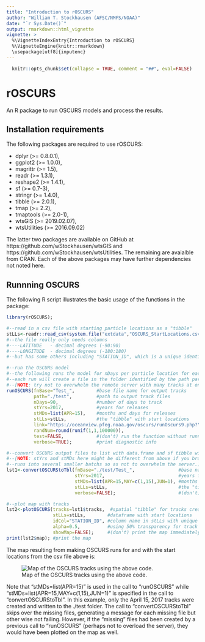 ```yaml
---
title: "Introduction to rOSCURS"
author: "William T. Stockhausen (AFSC/NMFS/NOAA)"
date: "`r Sys.Date()`"
output: rmarkdown::html_vignette
vignette: >
  %\VignetteIndexEntry{Introduction to rOSCURS}
  %\VignetteEngine{knitr::rmarkdown}
  \usepackage[utf8]{inputenc}
---
```


```r
  knitr::opts_chunk$set(collapse = TRUE, comment = "##", eval=FALSE)
```
# rOSCURS
An R package to run OSCURS models and process the results.

## Installation requirements

The following packages are required to use rOSCURS:

  * dplyr (>= 0.8.0.1),
  * ggplot2 (>= 1.0.0),
  * magrittr (>= 1.5),
  * readr (>= 1.3.1),
  * reshape2 (>= 1.4.1),
  * sf (>= 0.7-3),
  * stringr (>= 1.4.0),
  * tibble (>= 2.0.1),
  * tmap (>= 2.2),
  * tmaptools (>= 2.0-1),
  * wtsGIS (>= 2019.02.07),
  * wtsUtilities (>= 2016.09.02)
  
The latter two packages are available on GitHub at https://github.com/wStockhausen/wtsGIS and https://github.com/wStockhausen/wtsUtilities. The remaining are avaialble from CRAN. Each of the above packages may have further dependencies not noted here.

## Runnning OSCURS

The following R script illustrates the basic usage of the functions in the package:

```r
library(rOSCURS);

#--read in a csv file with starting particle locations as a "tibble"
stLLs<-readr::read_csv(system.file("extdata","OSCURS_StartLocations.csv", package="rOSCURS"));
#--the file really only needs columns 
#----LATITUDE   - decimal degrees (-90:90)
#----LONGITUDE  - decimal degrees (-180:180)
#--but has some others including "STATION_ID", which is a unique identifier for each location

#--run the OSCURS model
#--the following runs the model for nDays per particle location for each year x month/day release
#--each run will create a file in the folder identified by the path parameter
#--[NOTE: try not to overwhelm the remote server with many tracks at once]
runOSCURS(fnBase="Test_",        #base file name for output tracks
          path="./test",         #path to output track files
          nDays=90,              #number of days to track
          stYrs=2017,            #years for releases
          stMDs=list(APR=15),    #months and days for releases
          stLLs=stLLs,           #the "tibble" with start locations
          link="https://oceanview.pfeg.noaa.gov/oscurs/runOscurs9.php?", #default link to use
          randNum=round(runif(1,1,100000)),                              #random number to add for server-side file names to ensure uniqueness
          test=FALSE,            #(don't) run the function without running OSCURS (to see server commands)
          verbose=TRUE);         #print diagnostic info

#--convert OSCURS output files to list with data.frame and sf tibble with a WGS84 lat/lon coordinate reference system.
#--[NOTE: stYrs and stMDs here might be different from above if you broke a large batch of
#--runs into several smaller batchs so as not to overwhelm the server.]
lst1<-convertOSCURStoTbl(fnBase="./test/Test_",                #base name here can include a path
                         stYrs=2017,                           #years for releases
                         stMDs=list(APR=15,MAY=c(1,15),JUN=1), #months and days for releases
                         stLLs=stLLs,                          #the "tibble" with start locations
                         verbose=FALSE);                       #(don't) print diagnostic info

#--plot map with tracks
lst2<-plotOSCURS(tracks=lst1$tracks,  #spatial "tibble" for tracks created by last function
                 stLLs=stLLs,        #dataframe with start locations
                 idCol="STATION_ID", #column name in stLLs with unique identifier (NULL if no such column)
                 alpha=0.5,          #using 50% transparency for track lines (better visiblity for many tracks if < 1)
                 showMap=FALSE);     #(don't) print the map immediately
print(lst2$map); #print the map 
```
The map resulting from making OSCURS runs for \code{stYrs=2017} and \code{stMDs=list(APR=15,MAY=c(1,15),JUN=1)} with
the start locations from the csv file above is:

![Map of the OSCURS tracks using the above code.](mapOSCURS.png)

Note that "stMDs=list(APR=15)" is used in the call to "runOSCURS" while "stMDs=list(APR=15,MAY=c(1,15),JUN=1)" is specified in the call to "convertOSCURStoTbl". In this example, only the April 15, 2017 tracks were created and written to the ./test folder. The call to "convertOSCURStoTbl" skips over the missing files, generating a message for each missing file but other wise not failing. However, if the "missing" files had been created by a previous call to "runOSCURS" (perhaps not to overload the server), they would have been plotted on the map as well.
